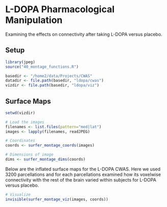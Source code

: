 # L-DOPA Pharmacological Manipulation

Examining the effects on connectivity after taking L-DOPA versus placebo.

## Setup

```r
library(jpeg)
source("40_montage_functions.R")
```

```r
basedir <- "/home2/data/Projects/CWAS"
datadir <- file.path(basedir, "ldopa/cwas")
vizdir <- file.path(basedir, "ldopa/viz")
```

## Surface Maps

```r
setwd(vizdir)

# Load the images
filenames <- list.files(pattern="med|lat")
images <- lapply(filenames, readJPEG)

# Coordinates
coords <- surfer_montage_coords(images)

# Dimensions of image
dims <- surfer_montage_dims(coords)
```

Below are the inflated surface maps for the L-DOPA CWAS. Here we used 3200 parcellations and for each parcellations examined how its voxelwise connectivity with the rest of the brain varied within subjects for L-DOPA versus placebo.

```r
# Visualize
invisible(surfer_montage_viz(images, coords))
```
